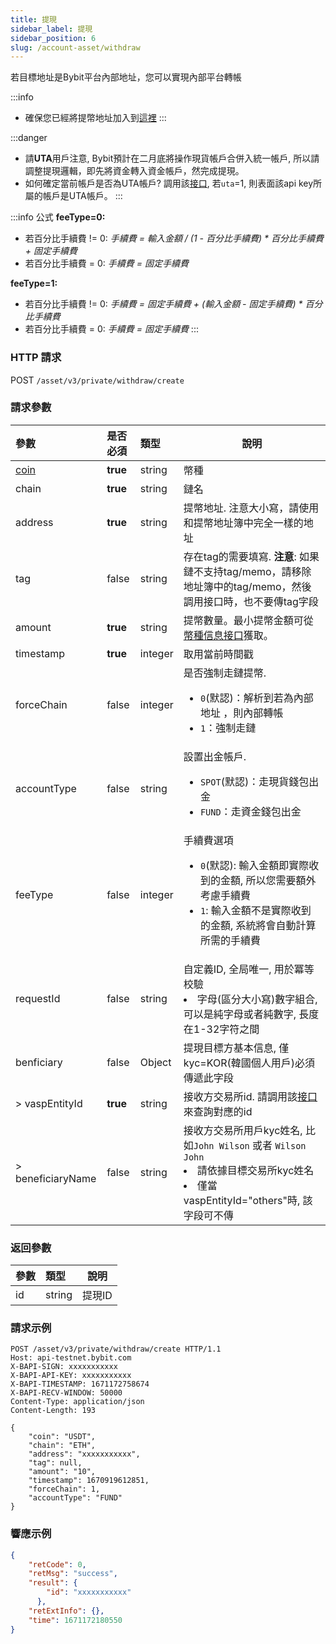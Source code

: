 ```yaml
---
title: 提現
sidebar_label: 提現
sidebar_position: 6
slug: /account-asset/withdraw
---
```


若目標地址是Bybit平台內部地址，您可以實現內部平台轉帳

:::info
* 確保您已經將提幣地址加入到<a href="https://www.bybit.com/user/assets/money-address">這裡</a>
:::

:::danger
* 請**UTA**用戶注意, Bybit預計在二月底將操作現貨帳戶合併入統一帳戶, 所以請調整提現邏輯，即先將資金轉入資金帳戶，然完成提現。
* 如何確定當前帳戶是否為UTA帳戶? 調用該[接口](apikey-info#), 若`uta`=1, 則表面該api key所屬的帳戶是UTA帳戶。
:::

:::info 公式
**feeType=0:**
* 若百分比手續費 != 0: _手續費 = 輸入金額 / (1 - 百分比手續費) * 百分比手續費 + 固定手續費_
* 若百分比手續費 = 0: _手續費 = 固定手續費_

**feeType=1:**
* 若百分比手續費 != 0: _手續費 = 固定手續費 + (輸入金額 - 固定手續費) * 百分比手續費_
* 若百分比手續費 = 0: _手續費 = 固定手續費_
:::

### HTTP 請求
POST `/asset/v3/private/withdraw/create`

### 請求參數
| 參數 | 是否必須 | 類型 | 說明|
|:----- |:-------|:-----|------ |
|[coin](enum#coin) |<b>true</b> |string |幣種|
|chain|<b>true</b>|string|鏈名|
|address|<b>true</b>|string| 提幣地址. 注意大小寫，請使用和提幣地址簿中完全一樣的地址 |
|tag|false|string|存在tag的需要填寫. **注意**: 如果鏈不支持tag/memo，請移除地址簿中的tag/memo，然後調用接口時，也不要傳tag字段|
|amount|<b>true</b>|string|提幣數量。最小提幣金額可從[幣種信息接口](coin-info#)獲取。|
|timestamp|<b>true</b>|integer|取用當前時間戳|
|forceChain|false|integer|是否強制走鏈提幣. <ul><li>`0`(默認)：解析到若為內部地址 ，則內部轉帳</li><li>`1`：強制走鏈</li></ul>|
|accountType|false|string |設置出金帳戶. <ul><li>`SPOT`(默認)：走現貨錢包出金 </li><li>`FUND`：走資金錢包出金</li></ul>|
|feeType|false|integer |手續費選項 <ul><li>`0`(默認): 輸入金額即實際收到的金額, 所以您需要額外考慮手續費</li><li>`1`: 輸入金額不是實際收到的金額, 系統將會自動計算所需的手續費</li></ul> |
|requestId |false |string |自定義ID, 全局唯一, 用於冪等校驗<li>字母(區分大小寫)數字組合, 可以是純字母或者純數字, 長度在1-32字符之間</li> |
|benficiary |false |Object |提現目標方基本信息, 僅kyc=KOR(韓國個人用戶)必須傳遞此字段|
|> vaspEntityId |**true** |string |接收方交易所id. 請調用該[接口](vasp-list#)來查詢對應的id|
|> beneficiaryName |false |string |接收方交易所用戶kyc姓名, 比如`John Wilson` 或者 `Wilson John` <li>請依據目標交易所kyc姓名</li><li>僅當vaspEntityId="others"時, 該字段可不傳</li>|

### 返回參數
| 參數 | 類型 | 說明|
|:----- |:-----|----- |
|id|string|提現ID |

### 請求示例

```http
POST /asset/v3/private/withdraw/create HTTP/1.1
Host: api-testnet.bybit.com
X-BAPI-SIGN: xxxxxxxxxxx
X-BAPI-API-KEY: xxxxxxxxxxx
X-BAPI-TIMESTAMP: 1671172758674
X-BAPI-RECV-WINDOW: 50000
Content-Type: application/json
Content-Length: 193

{
    "coin": "USDT",
    "chain": "ETH",
    "address": "xxxxxxxxxxx",
    "tag": null,
    "amount": "10",
    "timestamp": 1670919612851,
    "forceChain": 1,
    "accountType": "FUND"
}
```

### 響應示例

```json
{
    "retCode": 0,
    "retMsg": "success",
    "result": {
        "id": "xxxxxxxxxxx"
      },
    "retExtInfo": {},
    "time": 1671172180550
}
```